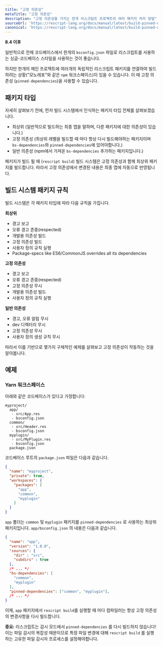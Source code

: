 ```yaml
---
title: "고정 의존성"
metaTitle: "고정 의존성"
description: "고정 의존성을 가지는 한개 리스크립트 프로젝트의 여러 패키지 처리 방법"
sourceUrl: 'https://rescript-lang.org/docs/manual/latest/build-pinned-dependencies'
canonical: 'https://rescript-lang.org/docs/manual/latest/build-pinned-dependencies'
---
```


**8.4 이후**

일반적으로 전체 코드베이스에서 한개의 `bsconfig.json` 파일로 리스크립트를 사용하는 싱글-코드베이스 스타일을 사용하는 것이 좋습니다.

하지만 한개의 메인 프로젝트에 여러개의 독립적인 리스크립트 패키지를 연결하여 빌드하려는 상황("모노레포"와 같은 `npm` 워크스페이스)이 있을 수 있습니다. 이 때 고정 의존성 (`pinned-dependencies`)을 사용할 수 있습니다.

## 패키지 타입

자세히 살펴보기 전에, 먼저 빌드 시스템에서 인식하는 패키지 타입 전체를 살펴보겠습니다.

- 최상위 (일반적으로 빌드하는 최종 앱을 말하며, 다른 패키지에 대한 의존성이 있습니다.)
- 고정 의존성 (최상위 레벨을 빌드할 때 마다 항상 다시 빌드해야하는 패키지이며 `bs-dependencies`와 `pinned-dependencies`에 있어야합니다.)
- 일반 의존성 (npm에서 가져온 `bs-dependencies` 추가하는 패키지입니다.)

패키지가 빌드 될 때 (`rescript build`) 빌드 시스템은 고정 의존성과 함께 최상위 패키지를 빌드합니다. 따라서 고정 의존성에서 변경된 내용은 최종 앱에 자동으로 반영됩니다.

## 빌드 시스템 패키지 규칙

빌드 시스템은 각 패키지 타입에 따라 다음 규칙을 가집니다.

**최상위**
- 경고 보고
- 오류 경고 존중(respected)
- 개발용 의존성 빌드
- 고정 의존성 빌드
- 사용자 정의 규칙 실행
- Package-specs like ES6/CommonJS overrides all its dependencies

**고정 의존성**
- 경고 보고
- 오류 경고 존중(respected)
- 고정 의존성 무시
- 개발용 의존성 빌드
- 사용자 정의 규칙 실행

**일반 의존성**
- 경고, 오류 알림 무시
- dev 디렉터리 무시
- 고정 의존성 무시
- 사용자 정의 생성 규칙 무시

따라서 이를 기반으로 몇가지 구체적인 예제를 살펴보고 고정 의존성이 작동하는 것을 알아봅니다.

## 예제

### Yarn 워크스페이스

아래와 같은 코드베이스가 있다고 가정합니다:

```
myproject/
  app/
   - src/App.res
   - bsconfig.json
  common/
   - src/Header.res
   - bsconfig.json
  myplugin/
   - src/MyPlugin.res
   - bsconfig.json
  package.json
```

코드베이스 루트의 `package.json` 파일은 다음과 같습니다.

```json
{
  "name": "myproject",
  "private": true,
  "workspaces": {
    "packages": [
      "app",
      "common",
      "myplugin"
    ]
  }
}
```


`app` 폴더는 `common` 및 `myplugin` 패키지를 `pinned-dependencies` 로 사용하는 최상위 패키지입니다. `app/bsconfig.json` 의 내용은 다음과 같습니다.

```json
{
  "name": "app",
  "version": "1.0.0",
  "sources": {
    "dir" : "src",
    "subdirs" : true
  },
  /* ... */
  "bs-dependencies": [
    "common",
    "myplugin"
  ],
  "pinned-dependencies": ["common", "myplugin"],
  /* ... */
}
```

이제, `app` 패키지에서 `rescript build`를 실행할 때 마다 컴파일러는 항상 고정 의존성의 변경사항을 다시 빌드합니다.

**중요:** 리스크립트는 감시 모드에서 `pinned-dependencies` 를 다시 빌드하지 않습니다! 이는 파일 감시의 복잡성 때문이므로 특정 파일 변경에 대해 `rescript build` 를 실행하는 고유한 파일 감시자 프로세스를 설정해야합니다.
